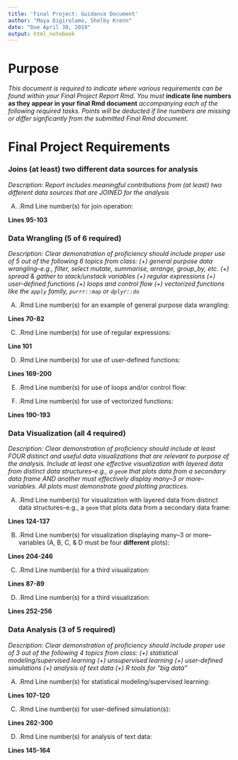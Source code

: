 ```yaml
---
title: 'Final Project: Guidance Document'
author: "Maya Digirolamo, Shelby Krenn"
date: "Due April 30, 2019"
output: html_notebook
---
```


# Purpose

*This document is required to indicate where various requirements can be found within your Final Project Report Rmd.  You must* **indicate line numbers as they appear in your final Rmd document** *accompanying each of the following required tasks. Points will be deducted if line numbers are missing or differ signficantly from the submitted Final Rmd document.*  


# Final Project Requirements

### Joins (at least) two different data sources for analysis

*Description: Report includes meaningful contributions from (at least) two different data sources that are JOINED for the analysis*

(A) .Rmd Line number(s) for join operation: 

**Lines 95-103**

### Data Wrangling (5 of 6 required)

*Description: Clear demonstration of proficiency should include proper use of 5 out of the following 6 topics from class: (+) general purpose data wrangling--e.g., filter, select mutate, summarise, arrange, group_by, etc. (+) spread & gather to stack/unstack variables (+) regular expressions (+) user-defined functions (+) loops and control flow (+) vectorized functions like the `apply` family, `purrr::map` or `dplyr::do`*

(A) .Rmd Line number(s) for an example of general purpose data wrangling: 

**Lines 70-82**

(C) .Rmd Line number(s) for use of regular expressions: 

**Line 101**

(D) .Rmd Line number(s) for use of user-defined functions: 

**Lines 169-200**

(E) .Rmd Line number(s) for use of loops and/or control flow: 



(F) .Rmd Line number(s) for use of vectorized functions: 

**Lines 190-193**

### Data Visualization (all 4 required)

*Description: Clear demonstration of proficiency should include at least FOUR distinct and useful data visualizations that are relevant to purpose of the analysis. Include at least one effective visualization with layered data from distinct data structures--e.g., a `geom` that plots data from a secondary data frame AND another must effectively display many--3 or more--variables. All plots must demonstrate good plotting practices.*

(A) .Rmd Line number(s) for visualization with layered data from distinct data structures--e.g., a `geom` that plots data from a secondary data frame: 

**Lines 124-137**

(B) .Rmd Line number(s) for visualization displaying many--3 or more--variables (A, B, C, & D must be four **different** plots): 

**Lines 204-246**

(C) .Rmd Line number(s) for a third visualization: 

**Lines 87-89**

(D) .Rmd Line number(s) for a third visualization: 

**Lines 252-256**


### Data Analysis (3 of 5 required)

*Description: Clear demonstration of proficiency should include proper use of 3 out of the following 4 topics from class: (+) statistical modeling/supervised learning (+) unsupervised learning (+) user-defined simulations (+) analysis of text data (+) R tools for "big data"*

(A) .Rmd Line number(s) for statistical modeling/supervised learning: 

**Lines 107-120**


(C) .Rmd Line number(s) for user-defined simulation(s): 

**Lines 262-300**


(D) .Rmd Line number(s) for analysis of text data: 

**Lines 145-164**